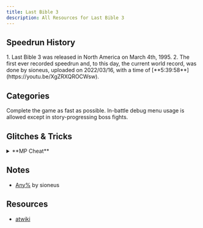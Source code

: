 ```yaml
---
title: Last Bible 3
description: All Resources for Last Bible 3
---
```



<DocsHero 
    content="Last Bible 3 is the sequel to Last Bible 2, having moved out of handheld consoles to the SNES. The game has a wide cast of characters that the player uses and the attack system is slightly revamped.."
    srcUrl={cover}
    alt="Last Bible 3 Cover"
/>

<LinkCard title="Leaderboards" href="https://www.speedrun.com/lastbible3" description="See all the submitted runs on Speedrun.com"/>

## Speedrun History

<Tabs>
<TabItem label="Any%">
<Steps> 
1. Last Bible 3 was released in North America on March 4th, 1995.
2. The first ever recorded speedrun and, to this day, the current world record, was done by sioneus, uploaded on 2022/03/16, with a time of [**5:39:58**](https://youtu.be/XgZRXQROCWsw).
</Steps>
</TabItem>

</Tabs>

## Categories
<CardGrid>
    <Card title="Any%">Complete the game as fast as possible. In-battle debug menu usage is allowed except in story-progressing boss fights.</Card>
    <Card title="Glitchless"></Card>
</CardGrid>

## Glitches & Tricks
<details>
<summary>**MP Cheat**</summary>

How to reproduce it:

- During any battle, press the Start button and the battle menu will change to a menu with three numbers. This is the i-battle debug menu.

- To close it, press the Start button again.

Features:

Each of the numbers can be changed.

- By pressing the A Button the first number is increased and by pressing B it's decreased. This number represents each of the attack effects in the game. By pressing X on a number, you can see the attack animation for the spell with that ID.
- By pressing the Up button, the second number is increased, and decreased with the Down button. This number represents the ID of every random encounter, including every boss fight. By pressing X on a number, you can change the current random encounter to whichever one's ID is selected.
- By pressing the Left button,the third number is increased and by pressing the Right number, it is decreased. This number represents the battle background. On pressing X, you can change the background to whichever one is selected.

The demon of ID 440, whose name is japanese is [うりね], transliterated to [URINE], can be recruited and can one-shot most fights due to being lvl 159 and having bugged stats.
</details>

## Notes
- [Any%](https://w.atwiki.jp/lastbible3/?page=SFC) by sioneus

## Resources
- [atwiki](https://w.atwiki.jp/lastbible3/)